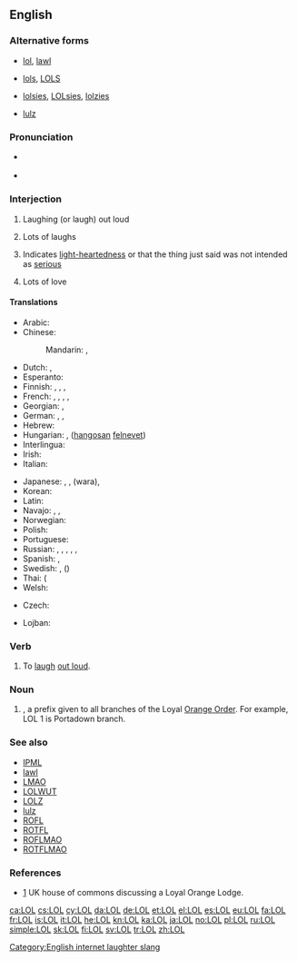 {{also|lol}}
==English==
{{wikipedia}}
{{wikipedia|Loyal Orange Lodge}}

===Alternative forms===
* {{qualifier|α-forms}} [[lol]], [[lawl]]
* {{qualifier|β-forms}} [[lols]], [[LOLS]]
* {{qualifier|γ-forms}} [[lolsies]], [[LOLsies]], [[lolzies]]
* {{qualifier|δ-forms}} [[lulz]]

===Pronunciation===
* {{a|UK}} {{IPA|/ɛl.əu.ɛl/|/lɔːl/|/lɒl/|lang=en}}
* {{a|US}} {{IPA|/ɛl.oʊ.ɛl/|/lɔl/|/lɑl/|/loʊl/|/lol/|lang=en}}

===Interjection===
{{en-interj}}

# {{context|Internet|Internet slang|text messaging|lang=en}} Laughing (or laugh) out loud
# {{context|Internet|Internet slang|text messaging|lang=en}} Lots of laughs {{qualifier|occasionally used}}
# {{context|Internet|Internet slang|text messaging|by dilution|lang=en}} Indicates [[light-hearted]]ness or that the thing just said was not intended as [[serious]]
# {{context|letter-writing|lang=en}} Lots of love {{qualifier|now obsolete or dated}}

====Translations====
{{trans-top|Expression of laughter}}
* Arabic: {{t|ar|لول|tr=lūl}}
* Chinese:
*: Mandarin: {{t|cmn|大聲笑|sc=Hani}}, {{t|cmn|大声笑|tr=dàshēngxiào|sc=Hani}}
* Dutch: {{t+|nl|lol}}, {{t|nl|LOL}}
* Esperanto: {{t|eo|mdr}}
* Finnish: {{t+|fi|lol}}, {{t|fi|naur}}, {{t+|fi|reps}},
* French: {{t+|fr|mdr}}, {{t+|fr|lol}}, {{t+|fr|jrf}}, {{t+|fr|ptdr}}, {{t|fr|cqcd}} {{qualifier|Canada}}
* Georgian: {{t|ka|ლოლ|sc=Geor}}, {{t|ka|lol|sc=Geor}}
* German: {{t|de|reps}}, {{t+|de|lol}}, {{qualifier|[[lachen]] [[heraus]] loud}} {{t|de|lal}}
* Hebrew: {{t+|he|לול|tr=lol}}
* Hungarian: {{t|hu|lol}}, {{t|hu|hfn}} ([[hangos|hangosan]] [[nevet|felnevet]])
* Interlingua: {{t|ia|lol}}
* Irish: {{t|ga|GOA}}
* Italian: {{t+|it|lol}}
{{trans-mid}}
* Japanese: {{t+|ja|w}}, {{t+|ja|www}}, {{t|ja|ワラ}} (wara), {{t+|ja|笑|tr=わらい, warai, しょう, shō, わら, wara, かっこ わらい, kakkowarai, かっこ しょう, kakkoshō, かっこ わら, kakkowara|alt=（笑）|sc=Jpan}}
* Korean: {{t|ko|ㅋㅋ|sc=Kore}}
* Latin: {{t|la|corrideō}}
* Navajo: {{t|nv|dloh}}, {{t|nv|ayóo íítsʼaʼgo anáshdloh}}, {{t|nv|AIA}}
* Norwegian: {{t|no|lol}}
* Polish: {{t+|pl|lol}}
* Portuguese: {{t|pt|rs}}
* Russian: {{t+|ru|лол|tr=lol|sc=Cyrl}}, {{t+|ru|ржать|tr=ržot|alt=ржёт|sc=Cyrl}} <!-- (he's/she's) laughing (neighing) -->, {{t|ru|Ы|tr=Y|sc=Cyrl}}, {{t|ru|ржунимагу|tr=ržunimagú|sc=Cyrl}} <!-- ржу не могу - (I'm) laughing (neighing) can't (stop) -->, {{t|ru|испацтула|tr=ispactúla|sc=Cyrl}} <!-- из-под стула - from under the chair -->, {{t|ru|пацталом|tr=pactalóm|sc=Cyrl}} <!-- под столом under the table --> {{qualifier|most expressions are in "padonki" style, deliberately distorted spellings}}
* Spanish: {{t+|es|lol}}, {{t+|es|reva}}
* Swedish: {{t+|sv|lol}}, {{t+|sv|asg}} ({{t+|sv|asgarva}})
* Thai: {{t+|th|555}} ({{t+|th|ห้า|alt=ห้าๆๆ|tr=hâa-hâa-hâa}}
* Welsh: {{t|cy|CAYU}}
{{trans-bottom}}
{{trans-top|denotes light-heartedness or non-seriousness of the just-said thing}}
* Czech: {{t|cs|lol}}
{{trans-mid}}
* Lojban: {{t|jbo|zo'o}}
{{trans-bottom}}

===Verb===
{{en-verb|LOLs|LOLing|LOLed|past2=LOLd|past3=LOL'd}}

# To [[laugh]] [[out loud]].

===Noun===
{{en-noun}}

# {{context|US|British commonwealth|Ireland|lang=en}} {{w|Loyal Orange Lodge}}, a prefix given to all branches of the Loyal [[Orange Order]]. For example, LOL 1 is Portadown branch.

===See also===
* [[IPML]]
* [[lawl]]
* [[LMAO]]
* [[LOLWUT]]
* [[LOLZ]]
* [[lulz]]
* [[ROFL]]
* [[ROTFL]]
* [[ROFLMAO]]
* [[ROTFLMAO]]

===References===
* [http://www.publications.parliament.uk/pa/cm200304/cmhansrd/vo041118/text/41118w21.htm] UK house of commons discussing a Loyal Orange Lodge.

[[Category:English internet laughter slang]]

[[ca:LOL]]
[[cs:LOL]]
[[cy:LOL]]
[[da:LOL]]
[[de:LOL]]
[[et:LOL]]
[[el:LOL]]
[[es:LOL]]
[[eu:LOL]]
[[fa:LOL]]
[[fr:LOL]]
[[is:LOL]]
[[it:LOL]]
[[he:LOL]]
[[kn:LOL]]
[[ka:LOL]]
[[ja:LOL]]
[[no:LOL]]
[[pl:LOL]]
[[ru:LOL]]
[[simple:LOL]]
[[sk:LOL]]
[[fi:LOL]]
[[sv:LOL]]
[[tr:LOL]]
[[zh:LOL]]